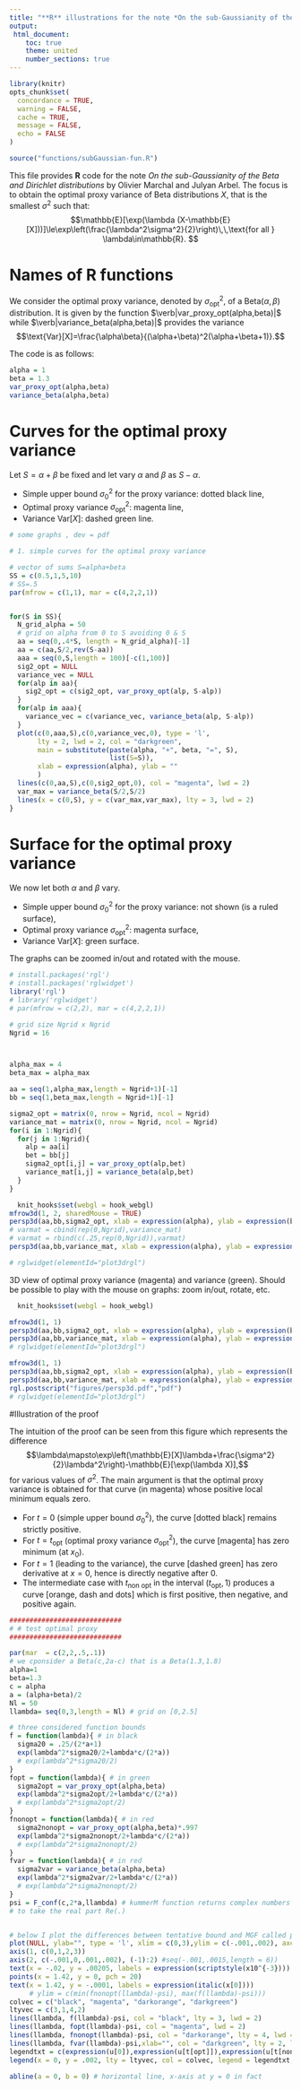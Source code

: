 ```yaml
---
title: "**R** illustrations for the note *On the sub-Gaussianity of the Beta and Dirichlet distributions* by Olivier Marchal and Julyan Arbel"
output: 
 html_document:
    toc: true
    theme: united
    number_sections: true
---
```


```r
library(knitr)
opts_chunk$set(
  concordance = TRUE,
  warning = FALSE,
  cache = TRUE,
  message = FALSE,
  echo = FALSE
)
```



```r
source("functions/subGaussian-fun.R")
```

This file provides **R** code for the note *On the sub-Gaussianity of the Beta and Dirichlet distributions* by Olivier Marchal and Julyan Arbel. The focus is to obtain the  optimal proxy variance of Beta distributions $X$, that is the smallest $\sigma^2$ such that:
$$\mathbb{E}[\exp(\lambda (X-\mathbb{E}[X]))]\le\exp\left(\frac{\lambda^2\sigma^2}{2}\right)\,\,\text{for all } \lambda\in\mathbb{R}.
$$

# Names of R functions

We consider the  optimal proxy variance, denoted by $\sigma^2_{\text{opt}}$, of a Beta$(\alpha,\beta)$ distribution. It is given by the function $\verb|var_proxy_opt(alpha,beta)|$ while $\verb|variance_beta(alpha,beta)|$ provides the variance $$\text{Var}[X]=\frac{\alpha\beta}{(\alpha+\beta)^2(\alpha+\beta+1)}.$$

The code is as follows:

```r
alpha = 1
beta = 1.3
var_proxy_opt(alpha,beta)
variance_beta(alpha,beta)
```


# Curves for the optimal proxy variance

Let $S = \alpha+\beta$ be fixed and let vary $\alpha$ and $\beta$ as $S-\alpha$. 

- Simple upper bound $\sigma_0^2$ for the proxy variance:  dotted black line,
- Optimal proxy variance $\sigma_{\text{opt}}^2$: magenta line,
- Variance $\text{Var}[X]$: dashed green line.

```r
# some graphs , dev = pdf

# 1. simple curves for the optimal proxy variance

# vector of sums S=alpha+beta
SS = c(0.5,1,5,10)
# SS=.5
par(mfrow = c(1,1), mar = c(4,2,2,1))


for(S in SS){
  N_grid_alpha = 50
  # grid on alpha from 0 to S avoiding 0 & S
  aa = seq(0,.4*S, length = N_grid_alpha)[-1]
  aa = c(aa,S/2,rev(S-aa))
  aaa = seq(0,S,length = 100)[-c(1,100)]
  sig2_opt = NULL
  variance_vec = NULL
  for(alp in aa){
    sig2_opt = c(sig2_opt, var_proxy_opt(alp, S-alp))
  }
  for(alp in aaa){
    variance_vec = c(variance_vec, variance_beta(alp, S-alp))
  }
  plot(c(0,aaa,S),c(0,variance_vec,0), type = 'l', 
       lty = 2, lwd = 2, col = "darkgreen",
       main = substitute(paste(alpha, "+", beta, "=", S),
                         list(S=S)),
       xlab = expression(alpha), ylab = ""
       )
  lines(c(0,aa,S),c(0,sig2_opt,0), col = "magenta", lwd = 2)
  var_max = variance_beta(S/2,S/2)
  lines(x = c(0,S), y = c(var_max,var_max), lty = 3, lwd = 2)
}
```


# Surface for the optimal proxy variance

We now let both $\alpha$ and $\beta$ vary. 


- Simple upper bound $\sigma_0^2$ for the proxy variance: not shown (is a ruled surface),
- Optimal proxy variance $\sigma_{\text{opt}}^2$: magenta surface,
- Variance $\text{Var}[X]$: green surface.


The graphs can be zoomed in/out and rotated with the mouse.

```r
# install.packages('rgl')
# install.packages('rglwidget')
library('rgl')
# library('rglwidget')
# par(mfrow = c(2,2), mar = c(4,2,2,1))

# grid size Ngrid x Ngrid
Ngrid = 16



alpha_max = 4
beta_max = alpha_max

aa = seq(1,alpha_max,length = Ngrid+1)[-1]
bb = seq(1,beta_max,length = Ngrid+1)[-1]

sigma2_opt = matrix(0, nrow = Ngrid, ncol = Ngrid)
variance_mat = matrix(0, nrow = Ngrid, ncol = Ngrid)
for(i in 1:Ngrid){
  for(j in 1:Ngrid){
    alp = aa[i]
    bet = bb[j]
    sigma2_opt[i,j] = var_proxy_opt(alp,bet)
    variance_mat[i,j] = variance_beta(alp,bet)
  }
}
```


```r
  knit_hooks$set(webgl = hook_webgl)
mfrow3d(1, 2, sharedMouse = TRUE)
persp3d(aa,bb,sigma2_opt, xlab = expression(alpha), ylab = expression(beta), col = "magenta", zlab = "")
# varmat = cbind(rep(0,Ngrid),variance_mat)
# varmat = rbind(c(.25,rep(0,Ngrid)),varmat)
persp3d(aa,bb,variance_mat, xlab = expression(alpha), ylab = expression(beta), col = "green", zlab = "")

# rglwidget(elementId="plot3drgl")
```

3D view of optimal proxy variance (magenta) and variance (green). Should be possible to play with the mouse on graphs: zoom in/out, rotate, etc.

```r
  knit_hooks$set(webgl = hook_webgl)

mfrow3d(1, 1)
persp3d(aa,bb,sigma2_opt, xlab = expression(alpha), ylab = expression(beta), col = "magenta", zlab = "")
persp3d(aa,bb,variance_mat, xlab = expression(alpha), ylab = expression(beta), col = "green", zlab = "", add = TRUE)
# rglwidget(elementId="plot3drgl")
```


```r
mfrow3d(1, 1)
persp3d(aa,bb,sigma2_opt, xlab = expression(alpha), ylab = expression(beta), col = "magenta", zlab = "")
persp3d(aa,bb,variance_mat, xlab = expression(alpha), ylab = expression(beta), col = "green", zlab = "", add = TRUE)
rgl.postscript("figures/persp3d.pdf","pdf")
# rglwidget(elementId="plot3drgl")
```


#Illustration of the  proof

 The intuition of the proof can be seen from this figure which represents the difference
  $$\lambda\mapsto\exp\left(\mathbb{E}[X]\lambda+\frac{\sigma^2}{2}\lambda^2\right)-\mathbb{E}[\exp(\lambda X)],$$
  for various values of $\sigma^2$. The main argument is that the optimal proxy variance is obtained for that curve (in magenta) whose positive local minimum equals zero.
  
  - For $t=0$ (simple upper bound $\sigma_0^2$), the curve [dotted black] remains strictly positive. 
  - For $t=t_{\text{opt}}$ (optimal proxy variance $\sigma^2_{\text{opt}}$), the curve [magenta] has zero minimum (at $x_0$).
  - For $t=1$ (leading to the variance), the curve [dashed green] has zero derivative at $x=0$, hence is directly negative after 0. 
  - The intermediate case with $t_{\text{non opt}}$ in the interval $(t_{\text{opt}},1)$ produces a curve [orange, dash and dots] which is first positive, then negative, and positive again.


```r
############################
# # test optimal proxy
############################

par(mar  = c(2,2,.5,.1))
# we cponsider a Beta(c,2a-c) that is a Beta(1.3,1.8)
alpha=1
beta=1.3
c = alpha
a = (alpha+beta)/2
Nl = 50
llambda= seq(0,3,length = Nl) # grid on [0,2.5]

# three considered function bounds 
f = function(lambda){ # in black
  sigma20 = .25/(2*a+1)
  exp(lambda^2*sigma20/2+lambda*c/(2*a))
  # exp(lambda^2*sigma20/2)
}
fopt = function(lambda){ # in green
  sigma2opt = var_proxy_opt(alpha,beta)
  exp(lambda^2*sigma2opt/2+lambda*c/(2*a))
  # exp(lambda^2*sigma2opt/2)
}
fnonopt = function(lambda){ # in red
  sigma2nonopt = var_proxy_opt(alpha,beta)*.997
  exp(lambda^2*sigma2nonopt/2+lambda*c/(2*a))
  # exp(lambda^2*sigma2nonopt/2)
}
fvar = function(lambda){ # in red
  sigma2var = variance_beta(alpha,beta)
  exp(lambda^2*sigma2var/2+lambda*c/(2*a))
  # exp(lambda^2*sigma2nonopt/2)
}
psi = F_conf(c,2*a,llambda) # kummerM function returns complex numbers so I need
# to take the real part Re(.)


# below I plot the differences between tentative bound and MGF called psi
plot(NULL, ylab="", type = 'l', xlim = c(0,3),ylim = c(-.001,.002), axes = FALSE)
axis(1, c(0,1,2,3))     
axis(2, c(-.001,0,.001,.002), (-1):2) #seq(-.001,.0015,length = 6))
text(x = -.02, y = .00205, labels = expression(scriptstyle(x10^{-3})))
points(x = 1.42, y = 0, pch = 20)
text(x = 1.42, y = -.0001, labels = expression(italic(x[0])))
     # ylim = c(min(fnonopt(llambda)-psi), max(f(llambda)-psi)))
colvec = c("black", "magenta", "darkorange", "darkgreen")
ltyvec = c(3,1,4,2)
lines(llambda, f(llambda)-psi, col = "black", lty = 3, lwd = 2)
lines(llambda, fopt(llambda)-psi, col = "magenta", lwd = 2)
lines(llambda, fnonopt(llambda)-psi, col = "darkorange", lty = 4, lwd = 2)
lines(llambda, fvar(llambda)-psi,xlab="", col = "darkgreen", lty = 2, lwd = 2)
legendtxt = c(expression(u[0]),expression(u[t[opt]]),expression(u[t[non~opt]]),expression(u[1]))
legend(x = 0, y = .002, lty = ltyvec, col = colvec, legend = legendtxt, lwd = 2)

abline(a = 0, b = 0) # horizontal line, x-axis at y = 0 in fact
```


